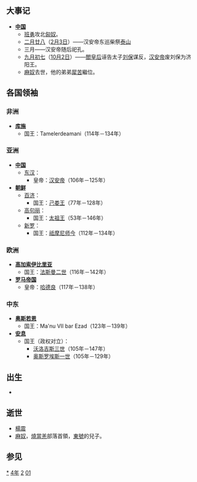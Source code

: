 {{yearTOC|124|东汉'''[[延光|延光]]三年'''}}

== 大事记 ==
*'''[[中国|中国]]'''
**[[班勇|班勇]]攻北[[匈奴|匈奴]]。
**[[二月廿八|二月廿八]]（[[2月3日|2月3日]]）——汉安帝东巡柴祭[[泰山|泰山]]
**三月——汉安帝随后祀孔。
**[[九月初七|九月初七]]（[[10月2日|10月2日]]）——[[閻姬|閻皇后]]诬告太子[[汉顺帝|刘保]]谋反，[[汉安帝|汉安帝]]废刘保为济阳王。
**[[麻奴|麻奴]]去世，他的弟弟[[犀苦|犀苦]]繼位。

== 各国领袖 ==
=== 非洲 ===
* '''[[库施|库施]]'''
** 国王：Tamelerdeamani（114年－134年）

=== 亚洲 ===
* '''[[中国|中国]]'''
** [[东汉|东汉]]：
*** 皇帝：[[汉安帝|汉安帝]]（106年－125年）
* '''[[朝鲜民主主义人民共和国|朝鲜]]'''
** [[百濟|百济]]：
*** 国王：[[己娄王|己娄王]]（77年－128年）
** [[高句丽|高句丽]]：
*** 国王：[[太祖王|太祖王]]（53年－146年）
** [[新罗|新罗]]：
*** 国王：[[祗摩尼师今|祗摩尼师今]]（112年－134年）

=== 欧洲 ===
* '''[[高加索伊比利亞王國|高加索伊比里亚]]'''
** 国王：[[法斯曼二世|法斯曼二世]]（116年－142年）
* '''[[羅馬帝國|罗马帝国]]'''
** 皇帝：[[哈德良|哈德良]]（117年－138年）

=== 中东 ===
* '''[[奥斯若恩|奥斯若恩]]'''
** 国王：Ma'nu VII bar Ezad（123年－139年）
* '''[[安息_(国家)|安息]]''' 
** 国王（政权对立）：
*** [[沃洛吉斯三世|沃洛吉斯三世]]（105年－147年）
*** [[奥斯罗埃斯一世|奥斯罗埃斯一世]]（105年－129年）

== 出生 ==
*

== 逝世 ==
*[[楊震|楊震]]
*[[麻奴|麻奴]]，[[燒當羌|燒當羌]]部落首領，[[東號|東號]]的兒子。

== 参见 ==
{{Wikisource year mention}}

[[Category:124年|*]]
[[Category:120年代|4年]]
[[Category:2世纪各年|2]]
[[Category:甲子年|01]]